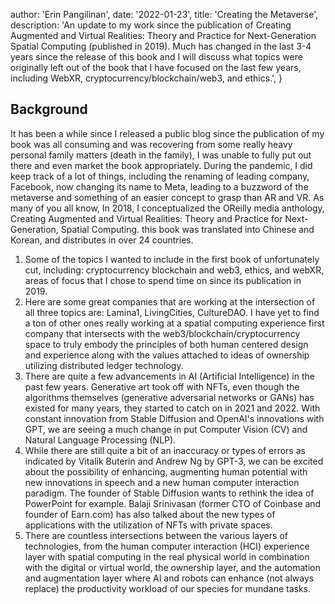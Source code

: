 
  author: 'Erin Pangilinan',
  date: '2022-01-23',
  title: 'Creating the Metaverse',
  description:
    'An update to my work since the publication of Creating Augmented and Virtual Realities: Theory and Practice for Next-Generation Spatial Computing (published in 2019). Much has changed in the last 3-4 years since the release of this book and I will discuss what topics were originally left out of the book that I have focused on the last few years, including WebXR, cryptocurrency/blockchain/web3, and ethics.',
}


## Background 

It has been a while since I released a public blog since the publication of my book was all consuming and was recovering from some really heavy personal family matters (death in the family), I was unable to fully put out there and even market the book appropriately. During the pandemic, I did keep track of a lot of things, including the renaming of leading company, Facebook, now changing its name to Meta, leading to a buzzword of the metaverse and something of an easier concept to grasp than AR and VR. As many of you all know, In 2018, I conceptualized the OReilly media anthology, Creating Augmented and Virtual Realities: Theory and Practice for Next-Generation, Spatial Computing. this book was translated into Chinese and Korean, and distributes in over 24 countries.

1. Some of the topics I wanted to include in the first book of unfortunately cut, including: cryptocurrency blockchain and web3, ethics, and webXR, areas of focus that I chose to spend time on since its publication in 2019. 
2. Here are some great companies that are working at the intersection of all three topics are: Lamina1, LivingCities, CultureDAO. I have yet to find a ton of other ones really working at a spatial computing experience first company that intersects with the web3/blockchain/cryptocurrency space to truly embody the principles of both human centered design and experience along with the values attached to ideas of ownership utilizing distributed ledger technology. 
3. There are quite a few advancements in AI (Artificial Intelligence) in the past few years. Generative art took off with NFTs, even though the algorithms themselves (generative adversarial networks or GANs) has existed for many years, they started to catch on in 2021 and 2022. With constant innovation from Stable Diffusion and OpenAI's innovations with GPT, we are seeing a much change in put Computer Vision (CV) and Natural Language Processing (NLP).
4. While there are still quite a bit of an inaccuracy or types of errors as indicated by Vitalik Buterin and Andrew Ng by GPT-3, we can be excited about the possibility of enhancing, augmenting human potential with new innovations in speech and a new human computer interaction paradigm. The founder of Stable Diffusion wants to rethink the idea of PowerPoint for example. Balaji Srinivasan (former CTO of Coinbase and founder of Earn.com) has also talked about the new types of applications with the utilization of NFTs with private spaces. 
5. There are countless intersections between the various layers of technologies, from the human computer interaction (HCI) experience layer with spatial computing in the real physical world in combination with the digital or virtual world, the ownership layer, and the automation and augmentation layer where AI and robots can enhance (not always replace) the productivity workload of our species for mundane tasks.